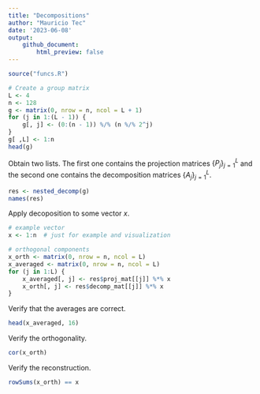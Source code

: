 ```yaml
---
title: "Decompositions"
author: "Mauricio Tec"
date: '2023-06-08'
output:
    github_document:
        html_preview: false
---
```


```r
source("funcs.R")
```

```r
# Create a group matrix
L <- 4
n <- 128
g <- matrix(0, nrow = n, ncol = L + 1)
for (j in 1:(L - 1)) {
    g[, j] <- (0:(n - 1)) %/% (n %/% 2^j)
}
g[ ,L] <- 1:n
head(g)
```

Obtain two lists. The first one contains the projection matrices $\{P_j\}_{j=1}^L$ and the second one contains the decomposition matrices $\{A_j\}_{j=1}^L$.

```r
res <- nested_decomp(g)
names(res)
```

Apply decoposition to some vector $x$.

```r
# example vector
x <- 1:n  # just for example and visualization

# orthogonal components
x_orth <- matrix(0, nrow = n, ncol = L)
x_averaged <- matrix(0, nrow = n, ncol = L)
for (j in 1:L) {
    x_averaged[, j] <- res$proj_mat[[j]] %*% x
    x_orth[, j] <- res$decomp_mat[[j]] %*% x
}
```

Verify that the averages are correct.

```r
head(x_averaged, 16)
```


Verify the orthogonality.

```r
cor(x_orth)
```


Verify the reconstruction.

```r
rowSums(x_orth) == x
```

